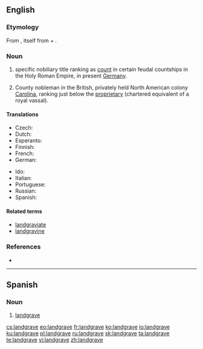 ==English==
{{wikipedia}}

===Etymology===
From {{etyl|de|en}} {{m|de|Landgraf}}, itself from {{m|de|Land||land, territory, principality}} + {{m|de|Graf||count}}.

===Noun===
{{en-noun}}

# {{label|en|rare}} specific nobiliary title ranking as [[count]] in certain feudal countships in the Holy Roman Empire, in present [[Germany]].
# County nobleman in the British, privately held North American colony [[Carolina]], ranking just below the [[proprietary]] (chartered equivalent of a royal vassal).

====Translations====
{{trans-top|renderings of Landgraf}}
* Czech: {{t|cs|lankrabě|m}}
* Dutch: {{t+|nl|landgraaf|m}}
* Esperanto: {{t|eo|landgrafo}}
* Finnish: {{t|fi|maakreivi}}
* French: {{t+|fr|landgrave|m}}
* German: {{t+|de|Landgraf|m}}
{{trans-mid}}
* Ido: {{t+|io|landgravo}}
* Italian: {{t|it|langravio|m}}
* Portuguese: {{t|pt|landegrave|m}}
* Russian: {{t+|ru|ландгра́ф}}
* Spanish: {{t|es|landgrave|m}}
{{trans-bottom}}

{{trans-top|county nobleman in the British colony Carolina}}
{{trans-mid}}
{{trans-bottom}}

====Related terms====
* [[landgraviate]]
* [[landgravine]]

===References===
* {{R:Websters}}

----

==Spanish==
{{wikipedia|lang=es}}

===Noun===
{{es-noun|m|landgraves}}

# [[#English|landgrave]]

[[cs:landgrave]]
[[eo:landgrave]]
[[fr:landgrave]]
[[ko:landgrave]]
[[io:landgrave]]
[[ku:landgrave]]
[[pl:landgrave]]
[[ru:landgrave]]
[[sk:landgrave]]
[[ta:landgrave]]
[[te:landgrave]]
[[vi:landgrave]]
[[zh:landgrave]]